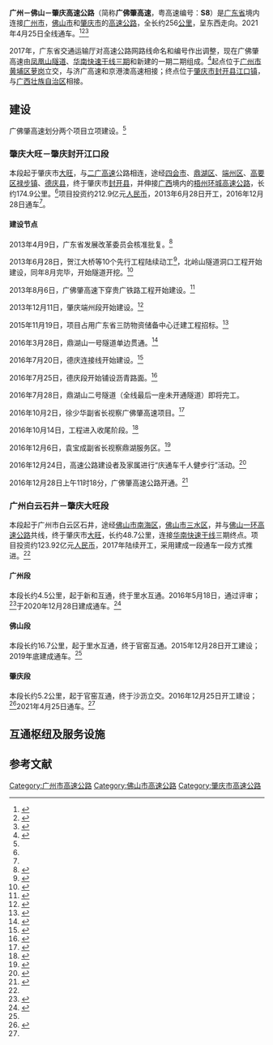 {{中国高速公路信息框
| 省名 = 广东省
| 编号 = S8
| 自定头部 = [[File:Guangdong_Expwy_S8-2_sign_with_name.svg|100px]]
| 名称 = 广州－佛山－肇庆高速公路
| 路线简称 = 广佛肇
| 最近通車日期 = 2022年1月18日
| 已通车里程 = 256
|section2=凤凰山隧道
|length_km2=14.04
|section3=原华南快速干线三期
|length_km3=17.67
|section4=广州石井－肇庆封开
|length_km4=224
| 起点 = [[广州市|广州市]][[黄埔区|黄埔区]][[萝岗区|萝岗]]立交
| 终点 = [[肇庆市|肇庆市]][[封开县|封开县]][[江口街道_(封开县)|江口镇]]（与[[广西壮族自治区|广西]]相接）
| 地图 = S8 of Gdhwy.svg
| 地图标题 = 线路示意图（红色）
| 出口处数 = 
| 服务区数 = 
}}
'''广州－佛山－肇庆高速公路'''（简称'''广佛肇高速'''，粤高速编号：'''S8'''）是[[广东省|广东省]]境内连接[[广州市|广州市]]，[[佛山市|佛山市]]和[[肇庆市|肇庆市]]的[[中华人民共和国高速公路|高速公路]]，全长约256[[公里|公里]]，呈东西走向。2021年4月25日全线通车。<ref>{{Cite web |title=珠三角干线高速公路广佛肇高速全线通车 |url=http://www.gov.cn/xinwen/2021-04/25/content_5602106.htm |author=田建川 |date=2021-04-25 |publisher=新华社 |via=中国政府网 |access-date=2021-05-24 |archive-date=2021-05-24 |archive-url=https://web.archive.org/web/20210524091515/http://www.gov.cn/xinwen/2021-04/25/content_5602106.htm |dead-url=no }}</ref><ref name=":0">{{Cite web |title=广佛肇高速公路全线贯通 加快推动广佛肇经济圈一体化发展 |url=http://www.zhaoqing.gov.cn/xwzx/ztzj/gfzgsyqkt/content/post_2511905.html |author=周永龙 通讯员 方楷昭 苏团平 |date=2021-04-26 |publisher=西江日报 |via=肇庆市人民政府门户网站 |access-date=2021-05-24 |archive-date=2021-05-26 |archive-url=https://web.archive.org/web/20210526081220/http://www.zhaoqing.gov.cn/xwzx/ztzj/gfzgsyqkt/content/post_2511905.html |dead-url=no }}</ref><ref name=":1">{{Cite web |title=广佛肇高速公路今日全线通车 |url=http://epaper.southcn.com/nfdaily/html/2021-04/25/content_7940352.htm |author=袁佩如 |date=2021-04-25 |publisher=南方日报 |pages=第A04版 |access-date=2021-05-24 |archive-date=2021-05-24 |archive-url=https://web.archive.org/web/20210524132858/http://epaper.southcn.com/nfdaily/html/2021-04/25/content_7940352.htm |dead-url=no }}</ref>

2017年，广东省交通运输厅对高速公路网路线命名和编号作出调整，现在广佛肇高速由[[凤凰山隧道_(广佛肇高速公路)|凤凰山隧道]]、[[华南快速干线|华南快速干线三期]]和新建的一期二期组成。<ref>{{Cite web |title=广东省交通运输厅关于印发广东省高速公路网路线命名和编号规则（2017年修订版）的通知 |url=http://td.gd.gov.cn/gkmlpt/content/3/3226/post_3226672.html |date=2017-02-23 |work=广东省交通运输厅 |access-date=2021-05-24 |archive-date=2021-05-24 |archive-url=https://web.archive.org/web/20210524115204/http://td.gd.gov.cn/gkmlpt/content/3/3226/post_3226672.html |dead-url=no }}</ref>起点位于[[广州市|广州市]][[黄埔区|黄埔区]][[萝岗区|萝岗]]立交，与济广高速和京港澳高速相接；终点位于[[肇庆市|肇庆市]][[封开县|封开县]][[江口街道_(封开县)|江口镇]]，与[[广西壮族自治区|广西壮族自治区]]相接。

== 建设 ==
广佛肇高速划分两个项目立项建设。<ref name=":0" />

=== 肇庆大旺'''－'''肇庆封开江口段 ===
本段起于肇庆市[[肇庆高新技术产业开发区|大旺]]，与[[二广高速公路|二广高速]]公路相连，途经[[四会市|四会市]]、[[鼎湖区|鼎湖区]]、[[端州区|端州区]]、[[高要区|高要区]][[禄步镇|禄步镇]]、[[德庆县|德庆县]]，终于肇庆市[[封开县|封开县]]，并伸接[[广西壮族自治区|广西]]境内的[[梧州环城高速公路|梧州环城高速公路]]，长约174.9公里。<ref name=":1" />项目投资约212.9亿元[[人民币|人民币]]，2013年6月28日开工，2016年12月28日通车<ref name=":2" />。

==== 建设节点 ====
2013年4月9日，广东省发展改革委员会核准批复。<ref>{{Cite web |title=广佛肇高速肇庆大旺至封开江口段项目获批 |url=http://news.sina.com.cn/c/2013-04-17/142526855024.shtml |author=高国辉 |date=2013-04-17 |publisher=南方日报 |archive-url=https://web.archive.org/web/20161226145310/http://news.sina.com.cn/c/2013-04-17/142526855024.shtml |archive-date=2016-12-26 |dead-url=no |via=新浪网 |access-date=2016-12-26 }}</ref>

2013年6月28日，贺江大桥等10个先行工程陆续动工<ref>{{Cite web |title=广佛肇高速公路肇庆段先行工程动工 |url=http://www.gd.xinhuanet.com/2013-06/28/c_116322009.htm |author=罗艳梅 |date=2013-06-28 |publisher=西江日报 |archive-url=https://web.archive.org/web/20161226145458/http://www.gd.xinhuanet.com/2013-06/28/c_116322009.htm |archive-date=2016-12-26 |dead-url=yes |via=新华网 |access-date=2016-12-26 }}</ref>，北岭山隧道洞口工程开始建设，同年8月完毕，开始隧道开挖。<ref>{{Cite web |title=广佛肇高速公路北岭山隧道完成洞口工程 |url=http://www.gd.xinhuanet.com/2013-08/02/c_116782426.htm |author=刘小洪 |date=2013-08-02 |publisher=西江日报 |archive-url=https://web.archive.org/web/20161226145943/http://www.gd.xinhuanet.com/2013-08/02/c_116782426.htm |archive-date=2016-12-26 |dead-url=yes |via=新华网 |access-date=2016-12-26 }}</ref>

2013年8月6日，广佛肇高速下穿贵广铁路工程开始建设。<ref>{{Cite web |title=广佛肇高速与贵广铁路隧道前相会 |url=http://www.gd.xinhuanet.com/2013-08/08/c_116862517.htm |author=刘小洪 |date=2013-08-08 |publisher=西江日报 |archive-url=https://web.archive.org/web/20161226145834/http://www.gd.xinhuanet.com/2013-08/08/c_116862517.htm |archive-date=2016-12-26 |dead-url=yes |via=新华网 |access-date=2016-12-26 }}</ref>

2013年12月11日，肇庆端州段开始建设。<ref>{{Cite web |title=广佛肇高速端州睦岗段正式动工 |url=http://www.gd.xinhuanet.com/2013-12/12/c_118523169.htm |date=2013-12-12 |publisher=西江日报 |archive-url=https://web.archive.org/web/20161226215151/http://www.gd.xinhuanet.com/2013-12/12/c_118523169.htm |archive-date=2016-12-26 |dead-url=yes |via=新华网 |access-date=2016-12-26 }}</ref>

2015年11月19日，项目占用广东省三防物资储备中心迁建工程招标。<ref>{{Cite web |title=广佛肇高速公路肇庆段项目征地拆迁广东省三防物资储备中心迁建工程项目（一期）施工招标公告 |url=http://news.163.com/15/1119/15/B8PTNQMT00014AED.html |date=2015-11-19 |publisher=广东建设报 |archive-url=https://web.archive.org/web/20161226145720/http://news.163.com/15/1119/15/B8PTNQMT00014AED.html |archive-date=2016-12-26 |dead-url=yes |via=网易新闻 |access-date=2016-12-26 }}</ref>

2016年3月28日，鼎湖山一号隧道单边贯通。<ref>{{Cite web |title=广佛肇高速鼎湖山一号隧道单边贯通 |url=http://www.xjrb.com/2016/0326/298487.shtml |author=梁小明 |date=2016-03-26 |publisher=西江日报 |access-date=2021-05-24 |archive-date=2021-05-24 |archive-url=https://web.archive.org/web/20210524135208/http://www.xjrb.com/2016/0326/298487.shtml |dead-url=no }}</ref>

2016年7月20日，德庆连接线开始建设。<ref>{{Cite web |title=广佛肇高速德庆连接线开建_大粤网_腾讯网 |url=http://gd.qq.com/a/20160721/012789.htm |access-date=2016-12-26 |work=gd.qq.com |archive-url=https://web.archive.org/web/20161226153303/http://gd.qq.com/a/20160721/012789.htm |archive-date=2016-12-26 |dead-url=no }}</ref>

2016年7月25日，德庆段开始铺设沥青路面。<ref>{{Cite web |title=广佛肇高速公路德庆段摊铺沥青路面 |url=http://zq.southcn.com/content/2016-07/26/content_152322268.htm |author=钱荣森 |date=2016-07026 |publisher=西江日报 |archive-url=https://web.archive.org/web/20161226151308/http://zq.southcn.com/content/2016-07/26/content_152322268.htm |archive-date=2016-12-26 |dead-url=no |via=南方网 |access-date=2016-12-26 }}</ref>

2016年7月28日，鼎湖山二号隧道（全线最后一座未开通隧道）即将完工。

2016年10月2日，徐少华副省长视察广佛肇高速项目。<ref>{{Cite web |title=徐少华到肇庆调研交通项目和新区建设强调 确保广佛肇高速今年底开通 |url=http://www.gd.gov.cn/gkmlpt/content/0/145/post_145413.html |date=2016-10-08 |publisher=广东省人民政府 |access-date=2021-05-24 |archive-date=2021-05-24 |archive-url=https://web.archive.org/web/20210524124323/http://www.gd.gov.cn/gkmlpt/content/0/145/post_145413.html |dead-url=no }}</ref>

2016年10月14日，工程进入收尾阶段。<ref>{{Cite web |title=广佛肇高速肇庆大旺至封开江口段进入收尾阶段 |url=http://zq.southcn.com/content/2016-10/14/content_157537559.htm |author=刘春林  龙许  何锡章 黄良辉 |publisher=西江日报 |archive-url=https://web.archive.org/web/20161226151159/http://zq.southcn.com/content/2016-10/14/content_157537559.htm |archive-date=2016-12-26 |dead-url=no |via=南方网 |access-date=2016-12-26 }}</ref>

2016年12月6日，袁宝成副省长视察鼎湖服务区。<ref>{{Cite news |url=http://zq.southcn.com/content/2016-12/07/content_161175163.htm |title=袁宝成调研广佛肇高速公路项目建设工作 确保如期建成通车 |author=伍欣琦 吴文颂 |work=西江日报 |date=2016-12-07 |dead-url=no |archive-date=2016-12-26 |archive-url=https://web.archive.org/web/20161226152701/http://zq.southcn.com/content/2016-12/07/content_161175163.htm |accessdate=2016-12-26 }}</ref>

2016年12月24日，高速公路建设者及家属进行“庆通车千人健步行”活动。<ref>{{Cite web |title=广佛肇高速肇庆段12月28日正式通车 千人健步行体验新高速 |url=http://static.nfapp.southcn.com/content/201612/26/c227737.html |author=李妍 |date=2016-12-26 |publisher=广州日报 |via=南方网 |access-date=2021-05-24 |archive-date=2021-05-24 |archive-url=https://web.archive.org/web/20210524124326/http://static.nfapp.southcn.com/content/201612/26/c227737.html |dead-url=no }}</ref>

2016年12月28日上午11时18分，广佛肇高速公路开通。<ref name=":2">{{Cite web |title=广佛肇高速肇庆段提前15个月建成通车！记者现场直击 |url=http://zq.southcn.com/content/2016-12/28/content_162566969.htm |author=王雯倩 刘莉云 甘婉怡 |date=2016-12-28 |publisher=南方网 |access-date=2016-12-30 |archive-date=2021-05-26 |archive-url=https://web.archive.org/web/20210526081222/http://zq.southcn.com/content/2016-12/28/content_162566969.htm }}</ref>

=== 广州白云石井'''－'''肇庆大旺段 ===
本段起于广州市白云区石井，途经[[佛山市|佛山市]][[南海区|南海区]]，[[佛山市|佛山市]][[三水区|三水区]]，并与[[佛山一环高速公路|佛山一环高速公路]]共线，终于肇庆市[[肇庆高新技术产业开发区|大旺]]，长约48.7公里，连接[[华南快速干线|华南快速干线]]三期终点。项目投资约123.92亿元[[人民币|人民币]]，2017年陆续开工，采用建成一段通车一段方式推进。<ref name=":1" />

==== 广州段 ====
本段长约4.5公里，起于新和互通，终于里水互通。2016年5月18日，通过评审；<ref>{{Cite web |title=广佛肇高速广州段初步设计顺利通过评审_广州新闻_南方网 |url=http://gz.southcn.com/content/2016-05/18/content_147919552.htm |date=2016-05-18 |publisher=南方日报 |archive-url=https://web.archive.org/web/20161226150609/http://gz.southcn.com/content/2016-05/18/content_147919552.htm |archive-date=2016-12-26 |dead-url=no |access-date=2016-12-26 }}</ref>于2020年12月28日建成通车。<ref>{{Cite web |title=广佛肇高速广州段主线通车 |url=http://www.gd.xinhuanet.com/newscenter/2020-12/28/c_1126914484.htm |date=2020-12-28 |work=广州日报 |via=新华网 |access-date=2021-05-24 |archive-date=2021-01-04 |archive-url=https://web.archive.org/web/20210104063916/http://www.gd.xinhuanet.com/newscenter/2020-12/28/c_1126914484.htm |dead-url=no }}</ref>

==== 佛山段 ====
本段长约16.7公里，起于里水互通，终于官窑互通。2015年12月28日开工建设；2019年底建成通车。<ref name=":1" />

==== 肇庆段 ====
本段长约5.2公里，起于官窑互通，终于沙沥立交。2016年12月25日开工建设；<ref>{{Cite news |url=http://www.xjrb.com/2016/1226/326986.shtml |title=广佛肇高速石井至大旺段开工建设 |author=肖桂芳 |work=西江日报 |date=2016-12-26 |accessdate=2016-12-26 |dead-url=no |archive-date=2016-12-26 |archive-url=https://web.archive.org/web/20161226145716/http://www.xjrb.com/2016/1226/326986.shtml }}</ref>2021年4月25日通车。<ref name=":1" />

== 互通枢纽及服务设施 ==
{{Start expwy exit box|place=1}}
{{Expwy exit item|place=[[广州市|广州市]]<br />[[黄埔区|黄埔区]]|place rows=4|type=EH|name=萝岗|highway connection={{China Expwy Name|G4}}<br/>{{China Expwy Name|G35}}}}
{{Expwy exit item|type=U|name=长龙隧道}}
{{Expwy exit item|type=E|name=黄麻|road connection=[[广汕公路|广汕公路]]}}
{{Expwy exit item|type=U|name=牛鼻山隧道}}
{{Expwy exit item|place=[[广州市|广州市]]<br />[[天河区|天河区]]|place rows=1|type=U|name=凤凰山隧道}}
{{Expwy exit group|{{China Expwy Name|S8|原华快三期高速路段|P=Guangdong}}|place=1}}
{{Expwy exit item|place=[[广州市|广州市]]<br />[[天河区|天河区]]|place rows=2|type=H|name=春岗|highway connection={{China Expwy Name|S2|[[广河高速公路|广河高速公路]]||Guangdong}}<br/>{{China Expwy Name|S4|华南快速干线主线|P=Guangdong}}}}
{{Expwy exit item|type=U|name=石陂隧道}}
{{Expwy exit item|place=[[广州市|广州市]]<br />[[白云区_(广州市)|白云区]]|place rows=8|type=E|name=沙太|road connection={{中国省道名|115|P=广东|沙太路}}<br />同宝路}}
{{Expwy exit item|type=E|name=同和|road connection={{中国县道名|271|[[广州大道|广州大道北]]}}<br />|comment=}}
{{Expwy exit item|type=E|name=永泰|road connection={{中国国道名|105|[[白云大道|白云大道]]}}}}
{{Expwy exit item|type=E|name=嘉禾|road connection={{中国国道名|106|}}}}
{{Expwy exit item|type=EH|name=平沙|highway connection={{China Expwy Name|S41|[[广州机场高速公路|广州机场高速公路]]||Guangdong|L1=G45}}|road connection={{中国国道名|107|[[广花一级公路|广花一路]]}}}}
{{Expwy exit item|type=E|name=铁东|state=U|comment=预留}}
{{Expwy exit item|type=E|name=铁西|state=U|comment=预留}}
{{Expwy exit item|type=EH|name=朝阳|highway connection={{China Expwy Name|G0421|[[广清高速公路|广清高速公路]]}}|road connection={{中国国道名|321|鸦岗大道}}|comment=}}
{{Expwy exit group|{{China Expwy Name|S8|原佛山一环高速公路|P=Guangdong}}|place=1}}
{{Expwy exit item|place=[[佛山市|佛山市]]<br />[[南海区|南海区]]|place rows=8|type=EH|name=里水|dist start=|highway connection={{China Expwy Name|S47|[[佛江高速公路|佛江高速公路]]|P=广东}}|road connection={{中国国道名|321|广和大桥}}}}
{{Expwy exit item|type=E|name=里和路|road connection={{中国县道名|516|里和路}}}}
{{Expwy exit item|type=E|name=桂和公路|road connection={{中国省道名|267|P=广东|桂和公路}}|comment=可往南国桃园}}
{{Expwy exit item|type=E|name=官里路|road connection={{中国省道名|361|P=广东|官里路}}}}
{{Expwy exit item|type=E|name=永安大道西|road connection={{中国县道名|493|永安大道西}}|comment=可往南国桃园}}
{{Expwy exit item|type=E|name=官窑|road connection={{中国省道名|361|P=广东|官华路}}<br />{{中国县道名|512|官华路}}}}
{{Expwy exit item|type=EH|name=官窑立交|dist start=|highway connection={{China Expwy Name|S16|[[佛清从高速公路|佛清从高速公路]]|P=广东}}}}
{{Expwy exit item|type=EH|name=官窑互通|dist start=|highway connection={{China Expwy Name|G15}}}}
{{Expwy exit group|{{China Expwy Name|S8|广佛肇高速新建路段|P=Guangdong}}|place=1}}
{{Expwy exit item|place=[[佛山市|佛山市]]<br />[[南海区|南海区]]|place rows=2|type=E|name=兴业|dist start=|road connection={{中国国道名|321}}<br />兴业北路}}
{{Expwy exit item|type=H|name=新和|highway connection={{China Expwy Name|G1508|[[广州西二环高速公路|广州西二环高速公路]]|L1=G15}}|road connection={{中国国道名|321}}|}}
{{Expwy exit item|place=[[佛山市|佛山市]]<br />[[三水区|三水区]]|place rows=4|type=E|name=新沙|dist start=|road connection=塘西大道<br /> {{中国国道名|321|三溪大道}}<br />{{中国县道名|522|康福路}}}}
{{Expwy exit item|type=E|name=三水城东|dist start=|road connection={{中国县道名|495|西乐大道}}}}
{{Expwy exit item|type=S|name=三水|dist start=|road connection=}}
{{Expwy exit item|type=E|name=三水城西|dist start=|road connection={{中国县道名|521|南白公路}}}}
{{Expwy exit item|place=[[肇庆市|肇庆市]]<br />[[四会市|四会市]]|place rows=7|type=B|name=北江特大桥|dist start=|road connection=|comment=跨佛山、肇庆市界大桥}}
{{Expwy exit item|type=E|name=大旺东|dist start=|road connection={{中国省道名|503|迎宾大道}}}}
{{Expwy exit item|type=EH|name=沙沥|dist start=|index=80|highway connection={{China Expwy Name|G55|[[广贺高速公路|广贺高速公路]]}}}}
{{Expwy exit item|type=Q|name=绥江特大桥|dist start=|road connection=}}
{{Expwy exit item|type=E|name=四会南|dist start=|index=84|road connection=（339乡道）隆伏大道}}
{{Expwy exit item|type=Q|name=青歧涌特大桥|dist start=|road connection=}}
{{Expwy exit item|type=EH|name=新基潭|dist start=|index=87|highway connection={{China Expwy Name|G94|[[江肇高速公路|江肇高速公路]]}}}}
{{Expwy exit item|place=[[肇庆市|肇庆市]]<br />[[鼎湖区|鼎湖区]]|place rows=6|type=E|name=莲花|dist start=|index=90|road connection={{中国省道名|260|P=广东}}}}
{{Expwy exit item|type=S|name=鼎湖山服务区|dist start=}}
{{Expwy exit item|type=E|name=院主|dist start=|index=101|road connection=233乡道<br />{{中国国道名|321}}}}
{{Expwy exit item|type=U|name=白石隧道|dist start=}}
{{Expwy exit item|type=E|name=鼎湖|dist start=|index=107|road connection=007乡道<br />创业路|comment=可往鼎湖桂城、[[鼎湖山|鼎湖山]]}}
{{Expwy exit item|type=U|name=鼎湖山隧道|dist start=}}
{{Expwy exit item|place=[[肇庆市|肇庆市]]<br />[[端州区|端州区]]|place rows=4|type=E|name=端州|dist start=|index=118|road connection={{中国国道名|321}}<br />{{0}}{{0}}{{0}}{{0}}{{0}}星湖大道<br />{{0}}{{0}}{{0}}{{0}}{{0}}端州路|comment=可前往[[七星岩_(肇庆)|七星岩]]}}
{{Expwy exit item|type=U|name=北岭山隧道|dist start=}}
{{Expwy exit item|type=E|index=126|name=小湘|dist start=|road connection={{中国国道名|321}}|comment=可往广东省端州产业园}}
{{Expwy exit item|type=U|name=黎壁山隧道|dist start=}}
{{Expwy exit item|place=[[肇庆市|肇庆市]]<br />[[高要区|高要区]]|place rows=5|type=P|name=笋围停车区|dist start=}}
{{Expwy exit item|type=E|index=141|name=禄步|dist start=|road connection={{中国省道名|264}}}}
{{Expwy exit item|type=H|index=|name=|dist start=|highway connection={{China Expwy Name|S14|P=Guangdong}}|comment=无出口}}
{{Expwy exit item|type=EH|index=147|name=西角|dist start=|highway connection={{China Expwy Name|S14|P=Guangdong}}|comment=有出口}}
{{Expwy exit item|type=U|name=罗仔山隧道|dist start=}}
{{Expwy exit item|place=[[肇庆市|肇庆市]]<br />[[德庆县|德庆县]]|place rows=10|index=163|type=E|name=播植|dist start=|road connection={{中国省道名|265}}}}
{{Expwy exit item|type=S|name=播植服务区|dist start=}}
{{Expwy exit item|type=U|name=长达岭隧道|dist start=}}
{{Expwy exit item|type=E|index=185|name=高良|dist start=|road connection={{中国省道名|352}}}}
{{Expwy exit item|type=P|name=高良停车区|dist start=}}
{{Expwy exit item|type=E|index=201|name=德庆|dist start=|road connection={{中国县道名|453}}}}
{{Expwy exit item|type=P|name=宾村停车区|dist start=}}
{{Expwy exit item|type=U|name=独屋隧道|dist start=}}
{{Expwy exit item|type=E|index=214|name=回龙|dist start=|road connection=960乡道<br />{{中国国道名|321}}}}
{{Expwy exit item|type=U|name=罗日免隧道|dist start=}}
{{Expwy exit item|place=[[肇庆市|肇庆市]]<br />[[封开县|封开县]]|place rows=11|type=EH|name=欧垌|dist start=|highway connection={{China Expwy Name|S59|P=Guangdong}}}}
{{Expwy exit item|type=U|name=谷尾咀隧道|dist start=}}
{{Expwy exit item|type=E|index=230|name=谷圩|dist start=|road connection={{中国省道名|266}}}}
{{Expwy exit item|type=S|name=封开服务区|dist start=}}
{{Expwy exit item|type=E|index=235|name=封开东|dist start=|road connection={{中国县道名|427}}}}
{{Expwy exit item|type=U|name=大要顶隧道|dist start=}}
{{Expwy exit item|type=U|name=蛇咀一号隧道|dist start=}}
{{Expwy exit item|type=U|name=蛇咀二号隧道|dist start=}}
{{Expwy exit item|type=U|name=冷水顶隧道|dist start=}}
{{Expwy exit item|type=BT|index=251|name=封开西|dist start=|road connection={{中国县道名|450}}|comment=港澳入境车辆必须驶出<ref>{{Cite web |title=广东省公安厅关于港澳入境车辆通行管理措施的通告 |url=http://gdga.gd.gov.cn/jgj/gggs/content/post_3060565.html |date=2020-08-06 |work=广东省公安厅 |access-date=2021-05-24 |archive-date=2021-05-26 |archive-url=https://web.archive.org/web/20210526081124/http://gdga.gd.gov.cn/jgj/gggs/content/post_3060565.html }}</ref>}}
{{Expwy exit item|type=T|index=254|name=省界梧肇|dist start=|highway connection={{China Expwy Name|G6517}}|comment=西行离粤入桂}}
{{End expwy exit box|place=1}}

== 参考文献 ==
{{Reflist|2}}

{{广州主要道路}}
{{广东省高速公路}}
{{肇庆}}

[[Category:广州市高速公路|Category:广州市高速公路]]
[[Category:佛山市高速公路|Category:佛山市高速公路]]
[[Category:肇庆市高速公路|Category:肇庆市高速公路]]